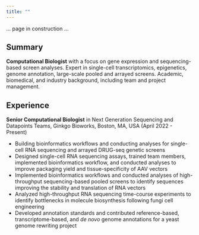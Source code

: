 ```yaml
---
title: ""
---
```


... page in construction ...

## Summary

**Computational Biologist** with a focus on gene expression and sequencing-based screen analyses. Expert in single-cell transcriptomics, epigenetics, genome annotation, large-scale pooled and arrayed screens. Academic, biomedical, and industry background, including team and project management.

## Experience

**Senior Computational Biologist** in Next Generation Sequencing and Datapoints Teams, Ginkgo Bioworks, Boston, MA, USA (April 2022 - Present)

- Building bioinformatics workflows and conducting analyses for single-cell RNA sequencing and arrayed DRUG-seq genetic screens
- Designed single-cell RNA sequencing assays, trained team members, implemented bioinformatics workflow, and conducted analyses to improve packaging yield and tissue-specificity of AAV vectors
- Implemented bioinformatics workflows and conducted analyses of high-throughput sequencing-based pooled screens to identify sequences improving the stability and translation of RNA vectors
- Analyzed high-throughput RNA sequencing time-course experiments to identify bottlenecks in molecule biosynthesis following fungi cell engineering
- Developed annotation standards and contributed reference-based, transcriptome-based, and *de novo* genome annotations for a yeast genome rewriting project
